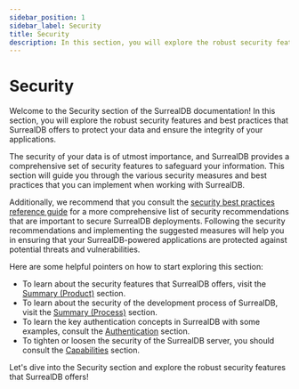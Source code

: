 ```yaml
---
sidebar_position: 1
sidebar_label: Security
title: Security
description: In this section, you will explore the robust security features and best practices that SurrealDB offers to protect your data and ensure the integrity of your applications.
---
```


# Security

Welcome to the Security section of the SurrealDB documentation! In this section, you will explore the robust security features and best practices that SurrealDB offers to protect your data and ensure the integrity of your applications.

The security of your data is of utmost importance, and SurrealDB provides a comprehensive set of security features to safeguard your information. This section will guide you through the various security measures and best practices that you can implement when working with SurrealDB.

Additionally, we recommend that you consult the [security best practices reference guide](/docs/surrealdb/2.x/reference-guide/security-best-practices) for a more comprehensive list of security recommendations that are important to secure SurrealDB deployments. Following the security recommendations and implementing the suggested measures will help you in ensuring that your SurrealDB-powered applications are protected against potential threats and vulnerabilities.

Here are some helpful pointers on how to start exploring this section:

- To learn about the security features that SurrealDB offers, visit the [Summary (Product)](/docs/surrealdb/2.x/security/summary#product) section.
- To learn about the security of the development process of SurrealDB, visit the [Summary (Process)](/docs/surrealdb/2.x/security/summary#process) section.
- To learn the key authentication concepts in SurrealDB with some examples, consult the [Authentication](/docs/surrealdb/2.x/security/authentication) section.
- To tighten or loosen the security of the SurrealDB server, you should consult the [Capabilities](/docs/surrealdb/2.x/security/capabilities) section.

Let's dive into the Security section and explore the robust security features that SurrealDB offers!